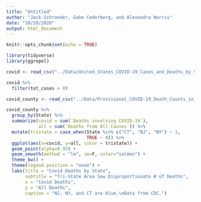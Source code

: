 ```yaml
---
title: "Untitled"
author: "Jack Schroeder, Gabe Cederberg, and Alexandra Norris"
date: "10/20/2020"
output: html_document
---
```


```r
knitr::opts_chunk$set(echo = TRUE)

library(tidyverse)
library(ggrepel)

covid <- read_csv("../Data/United_States_COVID-19_Cases_and_Deaths_by_State_over_Time.csv")

covid %>% 
  filter(tot_cases > 0)

covid_county <- read_csv("../Data/Provisional_COVID-19_Death_Counts_in_the_United_States_by_County.csv")

covid_county %>% 
  group_by(State) %>% 
  summarize(covid = sum(`Deaths involving COVID-19`),
            all = sum(`Deaths from All Causes`)) %>% 
  mutate(tristate = case_when(State %in% c("CT", "NJ", "NY") ~ 1,
                              TRUE ~ 0)) %>% 
  ggplot(aes(x=covid, y=all, color = tristate)) +
  geom_point(alpha=0.95) + 
  geom_smooth(method = "lm", se=F, color="salmon") +
  theme_bw() +
  theme(legend.position = "none") +
  labs(title = "Covid Deaths by State",
       subtitle = "Tri-State Area Saw Disproportionate # of Deaths",
       x = "Covid Deaths",
       y = "All Deaths",
       caption = "NJ, NY, and CT are blue.\nData from CDC.")
```

